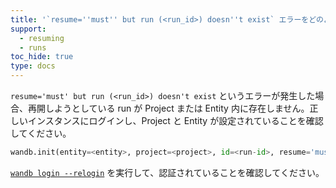 ```yaml
---
title: '`resume=''must'' but run (<run_id>) doesn''t exist` エラーをどのように修正しますか？'
support:
  - resuming
  - runs
toc_hide: true
type: docs
---
```

`resume='must' but run (<run_id>) doesn't exist` というエラーが発生した場合、再開しようとしている run が Project または Entity 内に存在しません。正しいインスタンスにログインし、Project と Entity が設定されていることを確認してください。

```python
wandb.init(entity=<entity>, project=<project>, id=<run-id>, resume='must')
```

[`wandb login --relogin`](/ja/models/ref/cli/wandb-login) を実行して、認証されていることを確認してください。